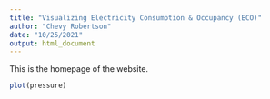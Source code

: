 ```yaml
---
title: "Visualizing Electricity Consumption & Occupancy (ECO)"
author: "Chevy Robertson"
date: "10/25/2021"
output: html_document
---
```



This is the homepage of the website.



```r
plot(pressure)
```